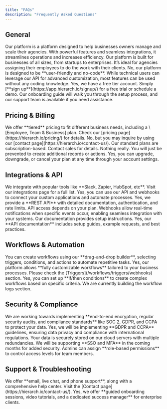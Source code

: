 ```yaml
---
title: "FAQs"
description: "Frequently Asked Questions"
---
```


## General

<AccordionGroup>
  <Accordion title="1. What is your platform, and how can it help my business?" defaultOpen={false}>
    Our platform is a platform designed to help businesses owners manage and scale their agencies. With powerful features and seamless integrations, it streamlines operations and increases efficiency.
  </Accordion>

  <Accordion title="2. Who is your platform designed for?" defaultOpen={false}>
    Our platform is built for businesses of all sizes, from startups to enterprises. It’s ideal for agencies assigning their employees to do the work with their clients.
  </Accordion>

  <Accordion title="3. Do I need technical skills to use it?" defaultOpen={false}>
    No, our platform is designed to be **user-friendly and no-code**. While technical users can leverage our API for advanced customization, most features can be used without any coding knowledge.
  </Accordion>

  <Accordion title="4. Is there a free trial or demo available?" defaultOpen={false}>
    Yes, we have a free tier account.
  </Accordion>

  <Accordion title="5. How do I get started?" defaultOpen={false}>
    Simply [**sign up**](https://app.hierarch.io/signup/) for a free trial or schedule a demo. Our onboarding guide will walk you through the setup process, and our support team is available if you need assistance.
  </Accordion>
</AccordionGroup>

## Pricing & Billing

<AccordionGroup>
  <Accordion title="6. What pricing plans do you offer?" defaultOpen={false}>
    We offer **tiered** pricing to fit different business needs, including a \[Employee, Team & Business] plan. Check our [pricing page](https://hierarch.io/pricing/) for details.
  </Accordion>

  <Accordion title="7. Do you offer discounts for annual subscriptions?" defaultOpen={false}>
    No, but you may inquire by using our [contact page](https://hierarch.io/contact-us/).
  </Accordion>

  <Accordion title="8. Is there a pay-as-you-go option?" defaultOpen={false}>
    Our standard plans are subscription-based. Contact sales for details.
  </Accordion>

  <Accordion title="9. What happens if I exceed my usage limits?" defaultOpen={false}>
    Nothing really. You will just be prevented to create additional records or actions. 
  </Accordion>

  <Accordion title="10. Can I change or cancel my subscription at any time?" defaultOpen={false}>
    Yes, you can upgrade, downgrade, or cancel your plan at any time through your account settings.
  </Accordion>
</AccordionGroup>

## Integrations & API

<AccordionGroup>
  <Accordion title="11. What third-party apps does your platform integrate with?" defaultOpen={false}>
    We integrate with popular tools like **Slack, Zapier, HubSpot, etc**. Visit our integrations page for a full list.
  </Accordion>

  <Accordion title="12. Can I connect my own custom tools or software?" defaultOpen={false}>
    Yes, you can use our API and webhooks to connect your custom applications and automate processes.
  </Accordion>

  <Accordion title="13. Do you offer API access?" defaultOpen={false}>
    Yes, we provide a **REST API** with detailed documentation, authentication, and rate limits. API access depends on your plan.
  </Accordion>

  <Accordion title="14. How do webhooks work on your platform?" defaultOpen={false}>
    Webhooks allow real-time notifications when specific events occur, enabling seamless integration with your systems. Our documentation provides setup instructions.
  </Accordion>

  <Accordion title="15. Is there a developer guide for API integrations?" defaultOpen={false}>
    Yes, our **API documentation** includes setup guides, example requests, and best practices.
  </Accordion>
</AccordionGroup>

## Workflows & Automation

<AccordionGroup>
  <Accordion title="16. How do I set up an automated workflow?" defaultOpen={false}>
    You can create workflows using our **drag-and-drop builder**, selecting triggers, conditions, and actions to automate repetitive tasks.
  </Accordion>

  <Accordion title="17. Can I create custom workflows for my business?" defaultOpen={false}>
    Yes, our platform allows **fully customizable workflows** tailored to your business processes.
  </Accordion>

  <Accordion title="18. What triggers and actions are available?" defaultOpen={false}>
    Please check the [Triggers](/workflows/triggers/webhooks) section.
  </Accordion>

  <Accordion title="19. Can I use conditional logic in my workflows?" defaultOpen={false}>
    Yes, you can set up **if/then conditions** to create complex workflows based on specific criteria.
  </Accordion>

  <Accordion title="20. How do I troubleshoot a failed automation?" defaultOpen={false}>
    We are currently building the workflow logs section.
  </Accordion>
</AccordionGroup>

## Security & Compliance

<AccordionGroup>
  <Accordion title="21. How do you keep my data secure?" defaultOpen={false}>
    We are working towards implementing **end-to-end encryption, regular security audits, and compliance standards** like SOC 2, GDPR, and CCPA to protect your data.
  </Accordion>

  <Accordion title="22. Is your platform GDPR/CCPA compliant?" defaultOpen={false}>
    Yes, we will be implementing **GDPR and CCPA** guidelines, ensuring data privacy and compliance with international regulations.
  </Accordion>

  <Accordion title="23. Where is my data stored?" defaultOpen={false}>
    Your data is securely stored on our cloud servers with multiple redundancies.
  </Accordion>

  <Accordion title="24. Do you offer single sign-on (SSO) or multi-factor authentication (MFA)?" defaultOpen={false}>
    We will be supporting **SSO and MFA** in the coming months for added security.
  </Accordion>

  <Accordion title="25. How can I manage user roles and permissions?" defaultOpen={false}>
    Admins can assign **role-based permissions** to control access levels for team members.
  </Accordion>
</AccordionGroup>

## Support & Troubleshooting

<AccordionGroup>
  <Accordion title="26. What support options do you offer?" defaultOpen={false}>
    We offer **email, live chat, and phone support**, along with a comprehensive help center.
  </Accordion>

  <Accordion title="27. How can I contact support?" defaultOpen={false}>
    Visit the [Contact page](https://hierarch.io/contact-us/).
  </Accordion>

  <Accordion title="28. Do you provide onboarding assistance?" defaultOpen={false}>
    Yes, we offer **guided onboarding sessions, video tutorials, and a dedicated success manager** for enterprise clients.
  </Accordion>
</AccordionGroup>